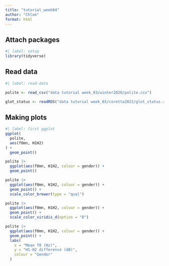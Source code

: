 ---
title: "tutorial_week04"
author: "Chloé"
format: html
---

## Attach packages

```{r}
#| label: setup
library(tidyverse)
```

## Read data

```{r}
#| label: read-data

polite <- read_csv("data tutorial week_03/winter2020/polite.csv")

glot_status <- readRDS("data tutorial week_03/coretta2022/glot_status.rds")
```

## Making plots

```{r}
#| label: first ggplot
ggplot(
  polite,
  aes(f0mn, H1H2)
) +
  geom_point()
```


```{r}
polite |>
  ggplot(aes(f0mn, H1H2, colour = gender)) +
  geom_point()
```


```{r}
polite |>
  ggplot(aes(f0mn, H1H2, colour = gender)) +
  geom_point() +
  scale_color_brewer(type = "qual")
```


```{r}
polite |>
  ggplot(aes(f0mn, H1H2, colour = gender)) +
  geom_point() +
  scale_color_viridis_d(option = "B")
```


```{r}
polite |>
  ggplot(aes(f0mn, H1H2, colour = gender)) +
  geom_point() +
  labs(
    x = "Mean f0 (Hz)",
    y = "H1-H2 difference (dB)",
    colour = "Gender"
  )
```




